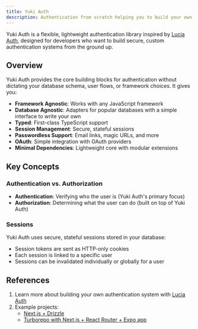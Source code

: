 ```yaml
---
title: Yuki Auth
description: Authentication from scratch helping you to build your own authentication system.
---
```


Yuki Auth is a flexible, lightweight authentication library inspired by [Lucia Auth](https://lucia-auth.com/), designed for developers who want to build secure, custom authentication systems from the ground up.

## Overview

Yuki Auth provides the core building blocks for authentication without dictating your database schema, user flows, or framework choices. It gives you:

- **Framework Agnostic**: Works with any JavaScript framework
- **Database Agnostic**: Adapters for popular databases with a simple interface to write your own
- **Typed**: First-class TypeScript support
- **Session Management**: Secure, stateful sessions
- **Passwordless Support**: Email links, magic URLs, and more
- **OAuth**: Simple integration with OAuth providers
- **Minimal Dependencies**: Lightweight core with modular extensions

## Key Concepts

### Authentication vs. Authorization

- **Authentication**: Verifying who the user is (Yuki Auth's primary focus)
- **Authorization**: Determining what the user can do (built on top of Yuki Auth)

### Sessions

Yuki Auth uses secure, stateful sessions stored in your database:

- Session tokens are sent as HTTP-only cookies
- Each session is linked to a specific user
- Sessions can be invalidated individually or globally for a user

## References

1. Learn more about building your own authentication system with [Lucia Auth](https://lucia-auth.com/)
2. Example projects:
   - [Next.js + Drizzle](https://github.com/tiesen243/yuki-auth-example)
   - [Turborepo with Next.js + React Router + Expo app](https://github.com/tiesen243/create-yuki-turbo)

